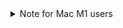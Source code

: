<details>
    <summary>Note for Mac M1 users</summary>

Mac M1 architecture is not directly compatible with Cocoapods. If you encounter issues when installing pods, you can solve it by running:

- `sudo arch -x86_64 gem install ffi`
- `arch -x86_64 pod install`

These commands install the `ffi` package, to load dynamically-linked libraries and let you run the `pod install` properly, and runs `pod install` with the proper architecture.

Recently [brew](https://formulae.brew.sh/formula/cocoapods#default) is already supported cocoapods for Mac M1 simply running:

- `brew install cocoapods`

`

</details>
